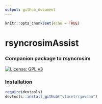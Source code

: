```yaml
---
output: github_document
---
```


```r
knitr::opts_chunk$set(echo = TRUE)
```

# rsyncrosimAssist
### Companion package to rsyncrosim

[![License: GPL v3](https://img.shields.io/badge/License-GPL%20v3-blue.svg)](http://www.gnu.org/licenses/gpl-3.0)

### Installation

```r
require(devtools)
devtools::install_github("vlucet/rgovcan")
```